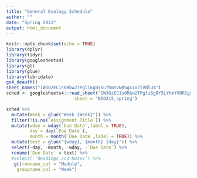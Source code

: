 ```yaml
---
title: "General Ecology Schedule"
author: ""
date: "Spring 2023"
output: html_document
---
```


```r
knitr::opts_chunk$set(echo = TRUE)
library(dplyr)
library(tidyr)
library(googlesheets4)
library(gt)
library(glue)
library(lubridate)
gs4_deauth()
sheet_names("1W3OzEC1s0Rbw2TPgli6gBY5LYhmYVNRSgx1x7iVNlU4")
sched <- googlesheets4::read_sheet("1W3OzEC1s0Rbw2TPgli6gBY5LYhmYVNRSgx1x7iVNlU4",
                          sheet = "BIO215_spring")
```

```r
sched %>%
  mutate(Week = glue("Week {Week}")) %>%
  filter(!is.na(`Assignment Title`)) %>%
  mutate(wday = wday(`Due Date`,label = TRUE),
         day = day(`Due Date`),
         month = month(`Due Date`,label = TRUE)) %>%
  mutate(text = glue("{wday}, {month} {day}")) %>%
  select(-day, -month, -wday, -`Due Date`) %>%
  rename(`Due Date` = text) %>%
  #select(-`Readings and Notes`) %>%
   gt(rowname_col = "Module",
    groupname_col = "Week")
```


